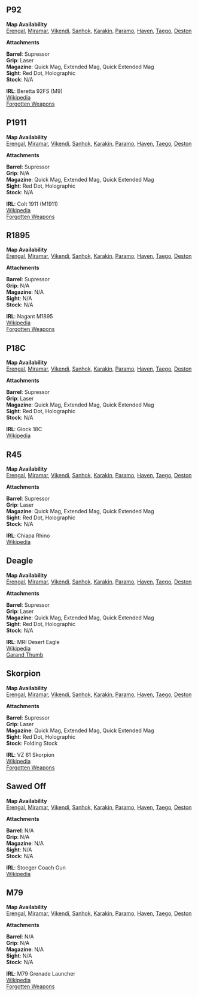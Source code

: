 
## P92

<Weapon name="P92"/>

**Map Availability**  
[Erengal](/maps/erengal),
[Miramar](/maps/miramar),
[Vikendi](/maps/vikendi),
[Sanhok](/maps/sanhok),
[Karakin](/maps/karakin),
[Paramo](/maps/paramo),
[Haven](/maps/haven),
[Taego](/maps/taego),
[Deston](/maps/deston)  

**Attachments**  

**Barrel**: Supressor  
**Grip**: Laser  
**Magazine**: Quick Mag, Extended Mag, Quick Extended Mag  
**Sight**: Red Dot, Holographic  
**Stock**: N/A  

**IRL**: Beretta 92FS (M9)  
[Wikipedia](https://en.wikipedia.org/wiki/Beretta_M9)  
[Forgotten Weapons](https://www.forgottenweapons.com/the-jet-li-maneuver-beretta-disassembly-at-gunpoint/)  

## P1911

<Weapon name="P1911"/>

**Map Availability**  
[Erengal](/maps/erengal),
[Miramar](/maps/miramar),
[Vikendi](/maps/vikendi),
[Sanhok](/maps/sanhok),
[Karakin](/maps/karakin),
[Paramo](/maps/paramo),
[Haven](/maps/haven),
[Taego](/maps/taego),
[Deston](/maps/deston)  

**Attachments**  

**Barrel**: Supressor  
**Grip**: N/A   
**Magazine**: Quick Mag, Extended Mag, Quick Extended Mag  
**Sight**: Red Dot, Holographic  
**Stock**: N/A  

**IRL**: Colt 1911 (M1911)  
[Wikipedia](https://en.wikipedia.org/wiki/M1911_pistol)  
[Forgotten Weapons](https://www.forgottenweapons.com/development-of-the-model-1911-pistol-video/)  

## R1895

<Weapon name="R1895"/>

**Map Availability**  
[Erengal](/maps/erengal),
[Miramar](/maps/miramar),
[Vikendi](/maps/vikendi),
[Sanhok](/maps/sanhok),
[Karakin](/maps/karakin),
[Paramo](/maps/paramo),
[Haven](/maps/haven),
[Taego](/maps/taego),
[Deston](/maps/deston)  

**Attachments**  

**Barrel**: Supressor  
**Grip**: N/A   
**Magazine**: N/A  
**Sight**: N/A  
**Stock**: N/A  

**IRL**: Nagant M1895  
[Wikipedia](https://en.wikipedia.org/wiki/Nagant_M1895)  
[Forgotten Weapons](https://www.forgottenweapons.com/russian-1895-nagant-revolver-video/)  

## P18C

<Weapon name="P18C"/>

**Map Availability**  
[Erengal](/maps/erengal),
[Miramar](/maps/miramar),
[Vikendi](/maps/vikendi),
[Sanhok](/maps/sanhok),
[Karakin](/maps/karakin),
[Paramo](/maps/paramo),
[Haven](/maps/haven),
[Taego](/maps/taego),
[Deston](/maps/deston)  

**Attachments**  

**Barrel**: Supressor  
**Grip**: Laser   
**Magazine**: Quick Mag, Extended Mag, Quick Extended Mag  
**Sight**: Red Dot, Holographic  
**Stock**: N/A  

**IRL**: Glock 18C  
[Wikipedia](https://en.wikipedia.org/wiki/Glock)  

## R45

<Weapon name="R45"/>

**Map Availability**  
[Erengal](/maps/erengal),
[Miramar](/maps/miramar),
[Vikendi](/maps/vikendi),
[Sanhok](/maps/sanhok),
[Karakin](/maps/karakin),
[Paramo](/maps/paramo),
[Haven](/maps/haven),
[Taego](/maps/taego),
[Deston](/maps/deston)  

**Attachments**  

**Barrel**: Supressor  
**Grip**: Laser   
**Magazine**: Quick Mag, Extended Mag, Quick Extended Mag  
**Sight**: Red Dot, Holographic  
**Stock**: N/A  

**IRL**: Chiapa Rhino  
[Wikipedia](https://en.wikipedia.org/wiki/Chiappa_Rhino)   

## Deagle

<Weapon name="Deagle"/>

**Map Availability**  
[Erengal](/maps/erengal),
[Miramar](/maps/miramar),
[Vikendi](/maps/vikendi),
[Sanhok](/maps/sanhok),
[Karakin](/maps/karakin),
[Paramo](/maps/paramo),
[Haven](/maps/haven),
[Taego](/maps/taego),
[Deston](/maps/deston)  

**Attachments**  

**Barrel**: Supressor  
**Grip**: Laser   
**Magazine**: Quick Mag, Extended Mag, Quick Extended Mag  
**Sight**: Red Dot, Holographic  
**Stock**: N/A  

**IRL**: MRI Desert Eagle  
[Wikipedia](https://en.wikipedia.org/wiki/Desert_Eagle)   
[Garand Thumb](https://www.youtube.com/watch?v=cK21F7Wy7uc)  

## Skorpion

<Weapon name="Skorpion"/>

**Map Availability**  
[Erengal](/maps/erengal),
[Miramar](/maps/miramar),
[Vikendi](/maps/vikendi),
[Sanhok](/maps/sanhok),
[Karakin](/maps/karakin),
[Paramo](/maps/paramo),
[Haven](/maps/haven),
[Taego](/maps/taego),
[Deston](/maps/deston)  

**Attachments**  

**Barrel**: Supressor  
**Grip**: Laser   
**Magazine**: Quick Mag, Extended Mag, Quick Extended Mag  
**Sight**: Red Dot, Holographic  
**Stock**: Folding Stock  

**IRL**: VZ 61 Skorpion  
[Wikipedia](https://en.wikipedia.org/wiki/%C5%A0korpion)   
[Forgotten Weapons](https://www.forgottenweapons.com/czech-vz61-skorpion-history-and-mechanics/)  

## Sawed Off

<Weapon name="Sawed Off"/>

**Map Availability**  
[Erengal](/maps/erengal),
[Miramar](/maps/miramar),
[Vikendi](/maps/vikendi),
[Sanhok](/maps/sanhok),
[Karakin](/maps/karakin),
[Paramo](/maps/paramo),
[Haven](/maps/haven),
[Taego](/maps/taego),
[Deston](/maps/deston)  

**Attachments**  

**Barrel**: N/A  
**Grip**: N/A   
**Magazine**: N/A  
**Sight**: N/A  
**Stock**: N/A  

**IRL**: Stoeger Coach Gun  
[Wikipedia](https://en.wikipedia.org/wiki/Stoeger_Coach_Gun)   

## M79

<Weapon name="M79"/>

**Map Availability**  
[Erengal](/maps/erengal),
[Miramar](/maps/miramar),
[Vikendi](/maps/vikendi),
[Sanhok](/maps/sanhok),
[Karakin](/maps/karakin),
[Paramo](/maps/paramo),
[Haven](/maps/haven),
[Taego](/maps/taego),
[Deston](/maps/deston)  

**Attachments**  

**Barrel**: N/A  
**Grip**: N/A  
**Magazine**: N/A  
**Sight**: N/A  
**Stock**: N/A  

**IRL**: M79 Grenade Launcher  
[Wikipedia](https://en.wikipedia.org/wiki/M79_grenade_launcher)   
[Forgotten Weapons](https://www.forgottenweapons.com/m79-the-iconic-bloop-tube-40mm-grenade-launcher/)  